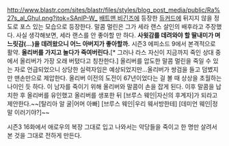 http://www.blastr.com/sites/blastr/files/styles/blog_post_media/public/Ra%27s_al_Ghul.png?itok=SAnlP-W_
[[배트맨 비긴즈]]에 등장한 [[듀커드]]에 뒤지지 않을 정도로 포스 있는 모습으로 등장한다. 말콤 멀린은 그가 세라 랜스 살인의 배후라고 주장했다. 사실 생각해보면, 세라 랜스를 안 좋아할 만 하다. '''사윗감를 데려와야 할 딸내미가 며느릿감(...)을 데려왔으니 어느 아버지가 좋아할까.''' 시즌3 에피소드 9에서 본격적으로 활약. '''올리버를 가지고 놀다가 죽여버린다.'''[* 그러나 라스 자신이 지금까지 죽인 상대 중에서 올리버가 가장 오래 버텼다고 칭찬한다.] 올리버를 압도한 말콤 멀린을 죽일 수 있는 자로 언급되었으니 상당한 실력자임은 예상되었지만...올리버가 쌍검을 들고 덤볐지만 맨손만으로 제압한다. 올리버 이전의 도전이 67년이었다는 걸 볼 때 상상을 초월하는 나이인 듯 하다. 이 남자를 죽이기 위해 올리버와 말콤이 손을 잡게 된다. 이후 말콤을 납치한 후 올리버를 유인했고 올리버를 생포한 뒤 [브루스 웨인|자신의 후계자]가 되라고 제안한다.~~[탈리아 알 굴|어머 아빠] [브루스 웨인|우리 웨서방한테] [데미언 웨인|정말 이러기야?]~~

시즌3 16화에서 애로우의 복장 그대로 입고 나와서는 악당들을 죽이고 한 명만 살려서 본 것을 그대로 전하게 만든다. 
